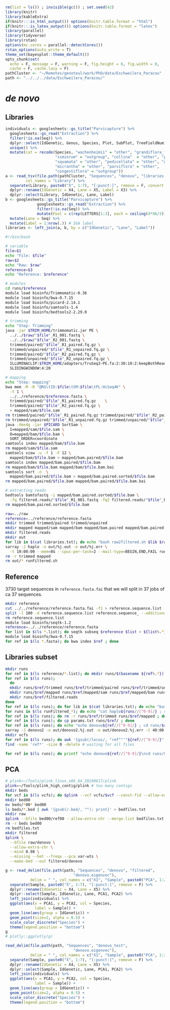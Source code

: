 ```r
rm(list = ls()) ; invisible(gc()) ; set.seed(42)
library(knitr)
library(kableExtra)
if(knitr:::is_html_output()) options(knitr.table.format = "html") 
if(knitr:::is_latex_output()) options(knitr.table.format = "latex") 
library(parallel)
library(tidyverse)
library(rstan)
options(mc.cores = parallel::detectCores())
rstan_options(auto_write = T)
theme_set(bayesplot::theme_default())
opts_chunk$set(
  echo = F, message = F, warning = F, fig.height = 6, fig.width = 8,
  cache = F, cache.lazy = F)
pathCluster <- "~/Remotes/genotoul/work/PhD/data/Eschweilera_Paracou"
path <- "../../../data/Eschweilera_Paracou/"
```

# *de novo*

## Libraries

```r
individuals <- googlesheets::gs_title("Parvicapture") %>% 
  googlesheets::gs_read("Extraction") %>% 
  filter(!is.na(Seq)) %>% 
  dplyr::select(IdGenetic, Genus, Species, Plot, SubPlot, TreeFieldNum) %>% 
  unique() %>% 
  mutate(cat = recode(Species, "wachenheimii" = "other", "grandiflora_form2" = "other",
                      "simiorum" = "outgroup", "collina"  = "other", "persistens" = "outgroup",
                      "squamata" = "other", "pedicellata" = "other", "grandiflora" = "other",
                      "micrantha" = "other", "parviflora" = "other", 
                      "congestiflora" = "outgroup"))
a <- read_tsv(file.path(pathCluster, "Sequences", "denovo", "libraries.txt"),
         col_names = "Library") %>%
  separate(Library, paste0("X", 1:7), "[:punct:]", remove = F, convert = T) %>%
  dplyr::rename(IdGenetic = X4, Lane = X5, Label = X3) %>%
  dplyr::select(Library, IdGenetic, Lane, Label)
b <- googlesheets::gs_title("Parvicapture") %>%
              googlesheets::gs_read("Extraction") %>%
              filter(!is.na(Seq)) %>%
              mutate(Pool = c(rep(LETTERS[1:3], each = ceiling(4*96/3))[1:(4*96)], rep("D", 534-4*96))) %>%
  mutate(Lane = Seq) %>%
  mutate(Label = 1:nrow(.)) # IGA label
libraries <- left_join(a, b, by = c("IdGenetic", "Lane", "Label"))
```

```bash
#!/bin/bash    

# variable
file=$1
echo "File: $file"
raw=$2
echo "Raw: $raw"
reference=$3
echo "Reference: $reference"

# modules
cd runs/$reference
module load bioinfo/Trimmomatic-0.36
module load bioinfo/bwa-0.7.15
module load bioinfo/picard-2.14.1
module load bioinfo/samtools-1.4
module load bioinfo/bedtools2-2.29.0

# trimming
echo "Step: Trimming"
java -jar $TRIM_HOME/trimmomatic.jar PE \
  ../../$raw/"$file"_R1_001.fastq \
  ../../$raw/"$file"_R2_001.fastq \
  trimmed/paired/"$file"_R1_paired.fq.gz \
  trimmed/unpaired/"$file"_R1_unpaired.fq.gz \
  trimmed/paired/"$file"_R2_paired.fq.gz \
  trimmed/unpaired/"$file"_R2_unpaired.fq.gz \
  ILLUMINACLIP:$TRIM_HOME/adapters/TruSeq3-PE.fa:2:30:10:2:keepBothReads \
  SLIDINGWINDOW:4:20

# mapping
echo "Step: mapping"
bwa mem -M -R "@RG\tID:$file\tSM:$file\tPL:HiSeq4K" \
  -t 1 \
  ../../reference/$reference.fasta \
  trimmed/paired/"$file"_R1_paired.fq.gz 	\
  trimmed/paired/"$file"_R2_paired.fq.gz \
  > mapped/sam/$file.sam
rm trimmed/paired/"$file"_R1_paired.fq.gz trimmed/paired/"$file"_R2_paired.fq.gz
rm trimmed/unpaired/"$file"_R1_unpaired.fq.gz trimmed/unpaired/"$file"_R2_unpaired.fq.gz
java -Xmx4g -jar $PICARD SortSam \
  I=mapped/sam/$file.sam \
  O=mapped/bam/$file.bam \
  SORT_ORDER=coordinate 
samtools index mapped/bam/$file.bam
rm mapped/sam/$file.sam
samtools view -u -f 1 -F 12 \
  mapped/bam/$file.bam > mapped/bam.paired/$file.bam
samtools index mapped/bam.paired/$file.bam
rm mapped/bam/$file.bam mapped/bam/$file.bam.bai
samtools sort -n  \
  mapped/bam.paired/$file.bam > mapped/bam.paired.sorted/$file.bam
rm mapped/bam.paired/$file.bam mapped/bam.paired/$file.bam.bai

# extracting reads
bedtools bamtofastq -i mapped/bam.paired.sorted/$file.bam \
  -fq filtered.reads/"$file"_R1_001.fastq -fq2 filtered.reads/"$file"_R2_001.fastq
rm mapped/bam.paired.sorted/$file.bam
```

```bash
raw=../raw
reference=../reference/reference.fasta
mkdir trimmed trimmed/paired trimmed/unpaired
mkdir mapped mapped/sam mapped/bam mapped/bam.paired mapped/bam.paired.sorted
mkdir filtered.reads
mkdir out
for lib in $(cat libraries.txt); do echo "bash raw2filtered.sh $lib $raw $reference"; done > runFiltered.sh
sarray -J haplo -o out/%j.out -e out/%j.err \
  -t 10:00:00 --mem=8G --cpus-per-task=2 --mail-type=BEGIN,END,FAIL runFiltered.sh
rm -r trimmed mapped 
rm out/* runFiltered.sh
```

## Reference

3730 target sequences in `reference.fasta.fai` that we will split in 37 jobs of ca 37 sequences.

```bash
mkdir reference
cut ../../reference/reference.fasta.fai -f1 > reference.sequence.list
split -l 100 -d reference.sequence.list reference.sequence_ --additional-suffix=.list
rm reference.sequence.list
module load bioinfo/seqtk-1.2
reference=../../reference/reference.fasta
for list in $(ls *.list); do seqtk subseq $reference $list > ${list%.*}.fasta ; done
module load bioinfo/bwa-0.7.15
for ref in $(ls *.fasta); do bwa index $ref ; done
```


## Libraries subset

```bash
mkdir runs
for ref in $(ls reference/*.list); do mkdir runs/$(basename ${ref%.*}) ; done
for ref in $(ls runs); 
  do 
  mkdir runs/$ref/trimmed runs/$ref/trimmed/paired runs/$ref/trimmed/unpaired
  mkdir runs/$ref/mapped runs/$ref/mapped/sam runs/$ref/mapped/bam runs/$ref/mapped/bam.paired runs/$ref/mapped/bam.paired.sorted
  mkdir runs/$ref/filtered.reads
done
for ref in $(ls runs); do for lib in $(cat libraries.txt); do echo "bash raw2filtered2.sh $lib filtered.reads $ref"; done > runFiltered_${ref//[^0-9]/} ; done
for runs in $(ls runFiltered_*); do echo "cat haplo${runs//[^0-9]/} ; sarray  --wait -J haplo${runs//[^0-9]/} -o out/haplo${runs//[^0-9]/}.%j.out -e out/haplo${runs//[^0-9]/}.%j.err -t 10:00:00 --mem=4G --cpus-per-task=1 --mail-type=BEGIN,END,FAIL $runs ;"; done > runFiltered_all.sh # we may number outputs in out/ and remove them as soon as they end to avoid an excessive number of files and mail might be removed and kept only in the general sbatch
for ref in $(ls runs); do rm -r runs/$ref/trimmed runs/$ref/mapped ; done
for ref in $(ls runs); do cp params.txt runs/$ref/ ; done
for ref in $(ls runs); do echo "echo denovo${ref//[^0-9]/} ; cd runs/$ref ; module load system/Miniconda3-4.4.10 ; module load bioinfo/ipyrad-0.7.28 ; ipyrad -p params.txt -s 1234567 -c 4 ;"; done > runDenovo.sh
sarray -J denovo2 -o out/denovo2.%j.out -e out/denovo2.%j.err -t 48:00:00 --mem=40G --cpus-per-task=4 --mail-type=BEGIN,END,FAIL runDenovo2.sh ;
mkdir vcfs
for ref in $(ls runs); do awk '{gsub(/locus/, "ref""'"${ref//[^0-9]/}"'""_locus"); print}' runs/$ref/denovo_outfiles/denovo.vcf > vcfs/ref"${ref//[^0-9]/}".vcf ; done
find -name 'ref*' -size 0 -delete # waiting for all files

for ref in $(ls runs); do printf "echo denovo${ref//[^0-9]/}\ncd runs/$ref\nipyrad -p params.txt -s 1234567 -c 10\nwait\ncd ../../\n\n"; done > runDenovo.sh

```

## PCA

```bash
# plink=~/Tools/plink_linux_x86_64_20190617/plink 
plink=~/Tools/plink_high_contig/plink # too many contigs
mkdir beds
for vcf in $(ls vcfs); do $plink --vcf vcfs/$vcf --const-fid --allow-extra-chr --set-missing-var-ids @_snp# --make-bed --out beds/${vcf%.*} ; done
mkdir bed00
mv beds/*00* bed00
ls beds/*.bed | awk '{gsub(/.bed/, ""); print}' > bedfiles.txt
mkdir raw
$plink --bfile bed00/ref00 --allow-extra-chr --merge-list bedfiles.txt --make-bed --out raw/denovo
rm -r beds bed00
rm bedfiles.txt
mkdir filtered
$plink \
  --bfile raw/denovo \
  --allow-extra-chr \
  --mind 0.98 \
  --missing --het --freqx --pca var-wts \
  --make-bed --out filtered/denovo
```

```r
g <- read_delim(file.path(path, "Sequences", "denovo", "filtered",
                              "denovo.eigenvec"),
           delim = " ", col_names = c("X1", "Sample", paste0("PCA", 1:20))) %>%
  separate(Sample, paste0("X", 1:7), "[:punct:]", remove = F) %>% 
  dplyr::rename(IdGenetic = X4, Lane = X5) %>% 
  dplyr::select(Sample, IdGenetic, Lane, PCA1, PCA2) %>% 
  left_join(individuals) %>%
  ggplot(aes(x = PCA1, y = PCA2, col = Species, 
             label = Sample)) +
  geom_line(aes(group = IdGenetic)) +
  geom_point(size=2, alpha = 0.5) +
  scale_color_discrete("Species") +
  theme(legend.position = "bottom")
g
# plotly::ggplotly(g)
```

```r
read_delim(file.path(path, "Sequences", "denovo_test",
                              "denovo.eigenvec"),
           delim = " ", col_names = c("X1", "Sample", paste0("PCA", 1:20))) %>%
  separate(Sample, paste0("X", 1:7), "[:punct:]", remove = F) %>% 
  dplyr::rename(IdGenetic = X4, Lane = X5) %>% 
  dplyr::select(Sample, IdGenetic, Lane, PCA1, PCA2) %>% 
  left_join(individuals) %>%
  ggplot(aes(x = PCA1, y = PCA2, col = Species, 
             label = Sample)) +
  geom_line(aes(group = IdGenetic)) +
  geom_point(size=2, alpha = 0.5) +
  scale_color_discrete("Species") +
  theme(legend.position = "bottom")
```